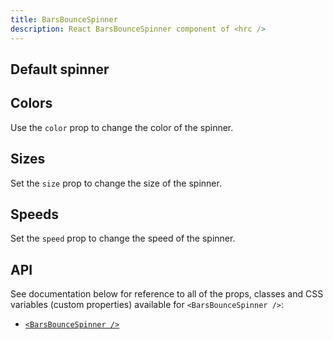 ```yaml
---
title: BarsBounceSpinner
description: React BarsBounceSpinner component of <hrc />
---
```



## Default spinner

<Demo layout="row">
  <Demos.BarsBounceSpinnerDefault />
</Demo>

<SourceCode code={defaultCode} title="default.tsx" />

## Colors

Use the `color` prop to change the color of the spinner.

<Demo layout="row">
  <Demos.BarsBounceSpinnerColors />
</Demo>

<SourceCode code={colorsCode} title="colors.tsx" />

## Sizes

Set the `size` prop to change the size of the spinner.

<Demo layout="row">
  <Demos.BarsBounceSpinnerSizes />
</Demo>

<SourceCode code={sizesCode} title="sizes.tsx" />

## Speeds

Set the `speed` prop to change the speed of the spinner.

<Demo layout="row">
  <Demos.BarsBounceSpinnerSpeeds />
</Demo>

<SourceCode code={speedsCode} title="speeds.tsx" />

## API

See documentation below for reference to all of the props, classes and CSS
variables (custom properties) available for `<BarsBounceSpinner />`:

- [`<BarsBounceSpinner />`](/hrc/api/bars-bounce-spinner)
